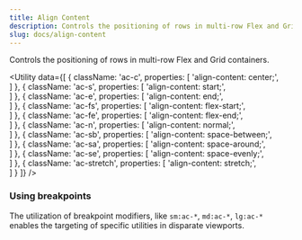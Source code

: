 ```yaml
---
title: Align Content
description: Controls the positioning of rows in multi-row Flex and Grid containers.
slug: docs/align-content
---
```


Controls the positioning of rows in multi-row Flex and Grid containers.

<Utility
  data={[
    {
      className: 'ac-c',
      properties: [
        'align-content: center;',      
      ]
    },
    {
      className: 'ac-s',
      properties: [
        'align-content: start;',      
      ]
    },
    {
      className: 'ac-e',
      properties: [
        'align-content: end;',      
      ]
    },
    {
      className: 'ac-fs',
      properties: [
        'align-content: flex-start;',      
      ]
    },
    {
      className: 'ac-fe',
      properties: [
        'align-content: flex-end;',      
      ]
    },
    {
      className: 'ac-n',
      properties: [
        'align-content: normal;',      
      ]
    },
    {
      className: 'ac-sb',
      properties: [
        'align-content: space-between;',      
      ]
    },
    {
      className: 'ac-sa',
      properties: [
        'align-content: space-around;',      
      ]
    },
    {
      className: 'ac-se',
      properties: [
        'align-content: space-evenly;',      
      ]
    },
    {
      className: 'ac-stretch',
      properties: [
        'align-content: stretch;',      
      ]
    }
  ]}
/>

### Using breakpoints

The utilization of breakpoint modifiers, like `sm:ac-*`, `md:ac-*`, `lg:ac-*` enables the targeting of specific utilities in disparate viewports.